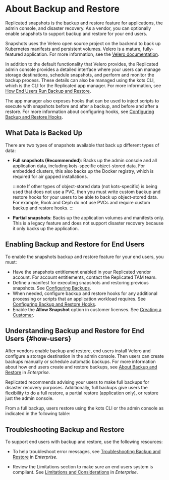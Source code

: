 
# About Backup and Restore

Replicated snapshots is the backup and restore feature for applications, the admin console, and disaster recovery. As a vendor, you can optionally enable snapshots to support backup and restore for your end users.

Snapshots uses the Velero open source project on the backend to back up Kubernetes manifests and persistent volumes. Velero is a mature, fully-featured application. For more information, see the [Velero documentation](https://velero.io/docs/).

In addition to the default functionality that Velero provides, the Replicated admin console provides a detailed interface where your users can manage storage destinations, schedule snapshots, and perform and monitor the backup process. These details can also be managed using the kots CLI, which is the CLI for the Replicated app manager. For more information, see [How End Users Run Backup and Restore](#how-users).

The app manager also exposes hooks that can be used to inject scripts to execute with snapshots before and after a backup, and before and after a restore. For more information about configuring hooks, see [Configuring Backup and Restore Hooks](snapshots-hooks).

## What Data is Backed Up

There are two types of snapshots available that back up different types of data:

* **Full snapshots (Recommended)**: Backs up the admin console and all application data, including kots-specific object-stored data. For embedded clusters, this also backs up the Docker registry, which is required for air gapped installations.

  :::note
  If other types of object-stored data (not kots-specific) is being used that does not use a PVC, then you must write custom backup and restore hooks for your users to be able to back up object-stored data. For example, Rook and Ceph do not use PVCs and require custom backup and restore hooks.
  :::

* **Partial snapshots**: Backs up the application volumes and manifests only. This is a legacy feature and does not support disaster recovery because it only backs up the application.

## Enabling Backup and Restore for End Users

To enable the snapshots backup and restore feature for your end users, you must:

- Have the snapshots entitlement enabled in your Replicated vendor account. For account entitlements, contact the Replicated TAM team.
- Define a manifest for executing snapshots and restoring previous snapshots. See [Configuring Backups](snapshots-configuring-backups).
- When needed, configure backup and restore hooks for any additional processing or scripts that an application workload requires. See [Configuring Backup and Restore Hooks](snapshots-hooks).
- Enable the **Allow Snapshot** option in customer licenses. See [Creating a Customer](releases-creating-customer).

## Understanding Backup and Restore for End Users {#how-users}

After vendors enable backup and restore, end users install Velero and configure a storage destination in the admin console. Then users can create backups manually or schedule automatic backups. For more information about how end users create and restore backups, see [About Backup and Restore](/enterprise/snapshots-understanding) in _Enterprise_.

Replicated recommends advising your users to make full backups for disaster recovery purposes. Additionally, full backups give users the flexibility to do a full restore, a partial restore (application only), or restore just the admin console.

From a full backup, users restore using the kots CLI or the admin console as indicated in the following table:

<RestoreTable/>

## Troubleshooting Backup and Restore

To support end users with backup and restore, use the following resources:

- To help troubleshoot error messages, see [Troubleshooting Backup and Restore](/enterprise/snapshots-troubleshooting-backup-restore) in _Enterprise_. 

- Review the Limitations section to make sure an end users system is compliant. See [Limitations and Considerations](/enterprise/snapshots-understanding#limitations-and-consoderations) in _Enterprise_.